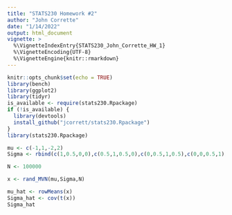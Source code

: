 ```yaml
---
title: "STATS230 Homework #2"
author: "John Corrette"
date: "1/14/2022"
output: html_document
vignette: >
  %\VignetteIndexEntry{STATS230_John_Corrette_HW_1}
  %\VignetteEncoding{UTF-8}
  %\VignetteEngine{knitr::rmarkdown}
---
```


```r
knitr::opts_chunk$set(echo = TRUE)
library(bench)
library(ggplot2)
library(tidyr)
is_available <- require(stats230.Rpackage)
if (!is_available) {
  library(devtools)
  install_github("jcorrett/stats230.Rpackage")
}
library(stats230.Rpackage) 
```

```r
mu <- c(-1,1,-2,2)
Sigma <- rbind(c(1,0.5,0,0),c(0.5,1,0.5,0),c(0,0.5,1,0.5),c(0,0,0.5,1))

N <- 100000

x <- rand_MVN(mu,Sigma,N)

mu_hat <- rowMeans(x)
Sigma_hat <- cov(t(x))
Sigma_hat
```
